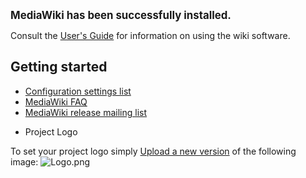 <big>'''MediaWiki has been successfully installed.'''</big>

Consult the [http://meta.wikimedia.org/wiki/Help:Contents User's Guide] for information on using the wiki software.

== Getting started ==
* [http://www.mediawiki.org/wiki/Manual:Configuration_settings Configuration settings list]
* [http://www.mediawiki.org/wiki/Manual:FAQ MediaWiki FAQ]
* [http://lists.wikimedia.org/mailman/listinfo/mediawiki-announce MediaWiki release mailing list]

* Project Logo
To set your project logo simply [[Special:Upload&wpDestFile=Logo.png|Upload a new version]] of the following image:
[[Image:Logo.png]]